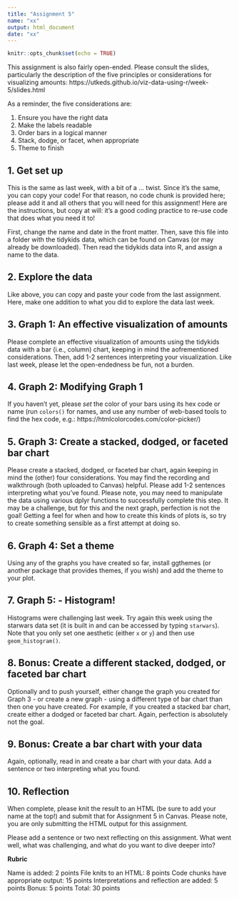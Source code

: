 ```yaml
---
title: "Assignment 5"
name: "xx"
output: html_document
date: "xx"
---
```


```r
knitr::opts_chunk$set(echo = TRUE)
```

This assignment is also fairly open-ended. Please consult the slides, particularly the description of the five principles or considerations for visualizing amounts: https://utkeds.github.io/viz-data-using-r/week-5/slides.html

As a reminder, the five considerations are:

1. Ensure you have the right data
2. Make the labels readable
3. Order bars in a logical manner
4. Stack, dodge, or facet, when appropriate
5. Theme to finish

## 1. Get set up

This is the same as last week, with a bit of a ... twist. Since it's the same, you can copy your code! For that reason, no code chunk is provided here; please add it and all others that you will need for this assignment! Here are the instructions, but copy at will: it's a good coding practice to re-use code that does what you need it to! 

First, change the name and date in the front matter. Then, save this file into a folder with the tidykids data, which can be found on Canvas (or may already be downloaded). Then read the tidykids data into R, and assign a name to the data. 

## 2. Explore the data

Like above, you can copy and paste your code from the last assignment. Here, make one addition to what you did to explore the data last week.

## 3. Graph 1: An effective visualization of amounts

Please complete an effective visualization of amounts using the tidykids data with a bar (i.e., column) chart, keeping in mind the aofrementioned considerations. Then, add 1-2 sentences interpreting your visualization.  Like last week, please let the open-endedness be fun, not a burden. 

## 4. Graph 2: Modifying Graph 1

If you haven't yet, please *set* the color of your bars using its hex code or name (run `colors()` for names, and use any number of web-based tools to find the hex code, e.g.: https://htmlcolorcodes.com/color-picker/)

## 5. Graph 3: Create a stacked, dodged, or faceted bar chart

Please create a stacked, dodged, or faceted bar chart, again keeping in mind the (other) four considerations. You may find the recording and walkthrough (both uploaded to Canvas) helpful. Please add 1-2 sentences interpreting what you've found. Please note, you may need to manipulate the data using various dplyr functions to successfully complete this step. It may be a challenge, but for this and the next graph, perfection is not the goal! Getting a feel for when and how to create this kinds of plots is, so try to create something sensible as a first attempt at doing so.

## 6. Graph 4: Set a theme 

Using any of the graphs you have created so far, install ggthemes (or another package that provides themes, if you wish) and add the theme to your plot.

## 7. Graph 5: - Histogram!

Histograms were challenging last week. Try again this week using the starwars data set (it is built in and can be accessed by typing `starwars`). Note that you only set one aesthetic (either `x` or `y`) and then use `geom_histogram()`. 

## 8. Bonus: Create a different stacked, dodged, or faceted bar chart

Optionally and to push yourself, either change the graph you created for Graph 3 - or create a new graph - using a different type of bar chart than then one you have created. For example, if you created a stacked bar chart, create either a dodged or faceted bar chart. Again, perfection is absolutely not the goal.

## 9. Bonus: Create a bar chart with your data

Again, optionally, read in and create a bar chart with your data. Add a sentence or two interpreting what you found. 

## 10. Reflection

When complete, please knit the result to an HTML (be sure to add your name at the top!) and submit that for Assignment 5 in Canvas.  Please note, you are only submitting the HTML output for this assignment.  

Please add a sentence or two next reflecting on this assignment. What went well, what was challenging, and what do you want to dive deeper into?

**Rubric**

Name is added: 2 points
File knits to an HTML: 8 points
Code chunks have appropriate output: 15 points
Interpretations and reflection are added: 5 points
Bonus: 5 points
Total: 30 points